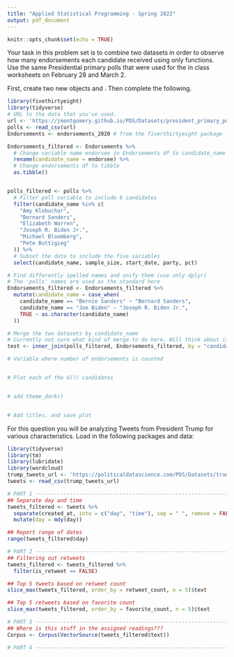 ```yaml
---
title: "Applied Statistical Programming - Spring 2022"
output: pdf_document
---
```


```r
knitr::opts_chunk$set(echo = TRUE)
```

\begin{center}
{\Large{\textbf{Problem Set 3}}} \\
\vspace{4 bp}
Due Wednesday, March 16, 10:00 AM (Before Class) \\
\end{center}

\section*{Instructions}
\begin{enumerate}
  \item The following questions should each be answered within an Rmarkdown
        file. Be sure to provide many comments in your code blocks to facilitate
        grading. Undocumented code will not be graded.
  \item Work on git. Continue to work in the repository you forked from
        \url{https://github.com/johnsontr/AppliedStatisticalProgramming2022} and
        add your code for Problem Set 4. Commit and push frequently. Use
        meaningful commit messages because these will affect your grade.
  \item You may work in teams, but each student should develop their own
        Rmarkdown file. To be clear, there should be no copy and paste. Each
        keystroke in the assignment should be your own.
  \item For students new to programming, this may take a while. Get started.
\end{enumerate}

\section*{\texttt{tidyverse}}

Your task in this problem set is to combine two datasets in order to observe how
many endorsements each candidate received using only \texttt{dplyr} functions.
Use the same Presidential primary polls that were used for the in class
worksheets on February 28 and March 2.

First, create two new objects \texttt{polls} and \texttt{Endorsements}. Then
complete the following.
\begin{itemize}
  \item Change the \texttt{Endorsements} variable name endorsee to
        \texttt{candidate\_name}.
  \item Change the \texttt{Endorsements} dataframe into a \texttt{tibble} object.
  \item Filter the \texttt{poll} variable to only include the following 6
        candidates: Amy Klobuchar, Bernard Sanders, Elizabeth Warren, Joseph R.
        Biden Jr., Michael Bloomberg, Pete Buttigieg \textbf{and} subset the
        dataset to the following five variables:
        \texttt{candidate\_name, sample\_size, start\_date, party, pct}
  \item Compare the candidate names in the two datasets and find instances where
        the a candidates name is spelled differently i.e. Bernard vs. Bernie.
        Using only \texttt{dplyr} functions, make these the same across datasets. 
  \item Now combine the two datasets by candidate name using \texttt{dplyr}
        (there will only be five candidates after joining).
  \item Create a variable which indicates the number of endorsements for each of
        the five candidates using \texttt{dplyr}.
  \item Plot the number of endorsement each of the 5 candidates have using
        \texttt{ggplot()}. Save your plot as an object \texttt{p}.
  \item Rerun the previous line as follows: \texttt{p + theme\_dark()}. Notice
        how you can still customize your plot without rerunning the plot with
        new options.
  \item Now, using the knowledge from the last step change the label of the X
        and Y axes to be more informative, add a title. Save the plot in your
        forked repository.
\end{itemize}

```r
library(fivethirtyeight)
library(tidyverse)
# URL to the data that you've used.
url <- 'https://jmontgomery.github.io/PDS/Datasets/president_primary_polls_feb2020.csv'
polls <- read_csv(url)
Endorsements <- endorsements_2020 # from the fiverthirtyeight package
```

```r
Endorsements_filtered <- Endorsements %>%
  # Change variable name endorsee in Endorsements df to candidate_name
  rename(candidate_name = endorsee) %>%
  # Change endorsements df to tibble
  as.tibble()


polls_filtered <- polls %>%
  # Filter poll variable to include 6 candidates
  filter(candidate_name %in% c(
    "Amy Klobuchar",
    "Bernard Sanders",
    "Elizabeth Warren",
    "Joseph R. Biden Jr.",
    "Michael Bloomberg",
    "Pete Buttigieg"
  )) %>%
  # Subset the data to include the five variables
  select(candidate_name, sample_size, start_date, party, pct)

# Find differently spelled names and unify them (use only dplyr)
# The 'polls' names are used as the standard here
Endorsements_filtered <- Endorsements_filtered %>%
  mutate(candidate_name = case_when(
    candidate_name == "Bernie Sanders" ~ "Bernard Sanders",
    candidate_name == "Joe Biden" ~ "Joseph R. Biden Jr.",
    TRUE ~ as.character(candidate_name)
  ))

# Merge the two datasets by candidate_name
# Currently not sure what kind of merge to do here. Will think about it more.
test <- inner_join(polls_filtered, Endorsements_filtered, by = "candidate_name")

# Variable where number of endorsements is counted


# Plot each of the 6(?) candidates


# add theme_dark()


# Add titles, and save plot


```


\section*{Text-as-Data with \texttt{tidyverse}}

For this question you will be analyzing Tweets from President Trump for various
characteristics. Load in the following packages and data:

```r
library(tidyverse)
library(tm)
library(lubridate)
library(wordcloud)
trump_tweets_url <- 'https://politicaldatascience.com/PDS/Datasets/trump_tweets.csv'
tweets <- read_csv(trump_tweets_url)
```

\begin{itemize}
  \item First separate the \texttt{created\_at} variable into two new variables
        where the date and the time are in separate columns. After you do that,
        then report the range of dates that is in this dataset.
  \item Using \texttt{dplyr} subset the data to only include original tweets
        (remove retweets) and show the text of the President's \textbf{top 5}
        most popular and most retweeted tweets. (Hint: The \texttt{match}
        function can help you find the index once you identify the largest values.) 
  \item Create a \textit{corpus} of the tweet content and put this into the
        object \texttt{Corpus} using the \texttt{tm} (text mining) package.
        (Hint: Do the assigned readings.)
  \item Remove extraneous whitespace, remove numbers and punctuation, convert
        everything to lower case and remove 'stop words' that have little
        substantive meaning (the, a, it).
  \item Now create a \texttt{wordcloud} to visualize the top 50 words the
        President uses in his tweets. Use only words that occur at least three
        times. Display the plot with words in random order and use 50 random
        colors. Save the plot into your forked repository.\item Create a
        \textit{document term matrix} called \texttt{DTM} that includes the
        argument \texttt{ control = list(weighting = weightTfIdf)}
  \item Finally, report the 50 words with the the highest tf.idf scores using a
        lower frequency bound of .8.
\end{itemize}

```r
# PART 1 -----------------------------------------------------------------------
## Separate day and time
tweets_filtered <- tweets %>%
  separate(created_at, into = c("day", "time"), sep = " ", remove = FALSE) %>%
  mutate(day = mdy(day))

## Report range of dates
range(tweets_filtered$day)

# PART 2 -----------------------------------------------------------------------
## Filtering out retweets
tweets_filtered <- tweets_filtered %>%
  filter(is_retweet == FALSE)

## Top 5 tweets based on retweet count
slice_max(tweets_filtered, order_by = retweet_count, n = 5)$text

## Top 5 retweets based on favorite count
slice_max(tweets_filtered, order_by = favorite_count, n = 5)$text

# PART 3 -----------------------------------------------------------------------
## Where is this stuff in the assigned readings???
Corpus <- Corpus(VectorSource(tweets_filtered$text))

# PART 4 -----------------------------------------------------------------------

```

